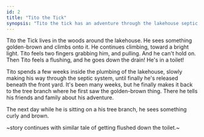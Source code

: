 ```yaml
---
id: 2
title: "Tito the Tick"
synopsis: "Tito the tick has an adventure through the lakehouse septic system"
---
```


<Illustration src="/illustrations/chapter2/Tito1.png" alt="Tito" float="left" />

Tito the Tick lives in the woods around the lakehouse.
He sees something golden-brown and climbs onto it.
He continues climbing, toward a bright light.
Tito feels two fingers grabbing him, and pulling. And he can't hold on.
Then Tito feels a flushing, and he goes down the drain! He's in a toilet!

Tito spends a few weeks inside the plumbing of the lakehouse, slowly making his way through the septic system, until finally he's released beneath the front yard.
It's been many weeks, but he finally makes it back to the tree branch where he first saw the golden-brown thing.
There he tells his friends and family about his adventure.

The next day while he is sitting on a his tree branch, he sees something curly and brown.

~story continues with similar tale of getting flushed down the toilet.~
